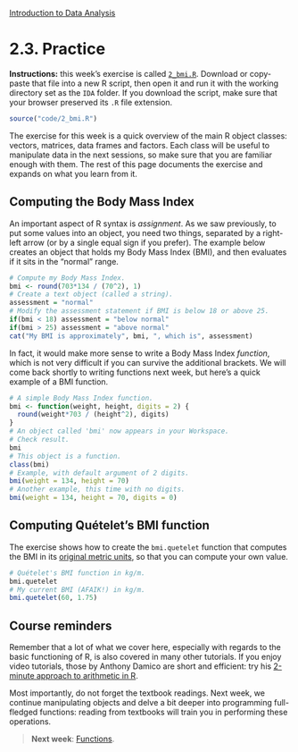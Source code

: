 <style>@import url(style.css);</style>
[Introduction to Data Analysis](index.html "Course index")

# 2.3. Practice

<p class="info"><strong>Instructions:</strong> this week's exercise is called <code><a href="2_bmi.R">2_bmi.R</a></code>. Download or copy-paste that file into a new R script, then open it and run it with the working directory set as the <code>IDA</code> folder. If you download the script, make sure that your browser preserved its <code>.R</code> file extension.</p>

```r
source("code/2_bmi.R")
```

The exercise for this week is a quick overview of the main R object classes: vectors, matrices, data frames and factors. Each class will be useful to manipulate data in the next sessions, so make sure that you are familiar enough with them. The rest of this page documents the exercise and expands on what you learn from it.

## Computing the Body Mass Index


An important aspect of R syntax is *assignment*. As we saw previously, to put some values into an object, you need two things, separated by a right-left arrow (or by a single equal sign if you prefer). The example below creates an object that holds my Body Mass Index (BMI), and then evaluates if it sits in the "normal" range.

```r
# Compute my Body Mass Index.
bmi <- round(703*134 / (70^2), 1)
# Create a text object (called a string).
assessment = "normal"
# Modify the assessment statement if BMI is below 18 or above 25.
if(bmi < 18) assessment = "below normal"
if(bmi > 25) assessment = "above normal"
cat("My BMI is approximately", bmi, ", which is", assessment)
```

In fact, it would make more sense to write a Body Mass Index *function*, which is not very difficult if you can survive the additional brackets. We will come back shortly to writing functions next week, but here's a quick example of a BMI function.

```r
# A simple Body Mass Index function.
bmi <- function(weight, height, digits = 2) {
  round(weight*703 / (height^2), digits)
}
# An object called 'bmi' now appears in your Workspace.
# Check result.
bmi
# This object is a function.
class(bmi)
# Example, with default argument of 2 digits.
bmi(weight = 134, height = 70)
# Another example, this time with no digits.
bmi(weight = 134, height = 70, digits = 0)
```

## Computing Quételet's BMI function

The exercise shows how to create the `bmi.quetelet` function that computes the BMI in its [original metric units](https://en.wikipedia.org/wiki/Body_mass_index), so that you can compute your own value. 

```r
# Quételet's BMI function in kg/m.
bmi.quetelet
# My current BMI (AFAIK!) in kg/m.
bmi.quetelet(60, 1.75)
```

## Course reminders

Remember that a lot of what we cover here, especially with regards to the basic functioning of R, is also covered in many other tutorials. If you enjoy video tutorials, those by Anthony Damico are short and efficient: try his [2-minute approach to arithmetic in R][ajd-math].

[ajd-math]: http://www.screenr.com/hyT8 "How to do simple arithmetic in R (Anthony J. Damico)"

Most importantly, do not forget the textbook readings. Next week, we continue manipulating objects and delve a bit deeper into programming full-fledged functions: reading from textbooks will train you in performing these operations.

> __Next week__: [Functions](030_functions.html).
